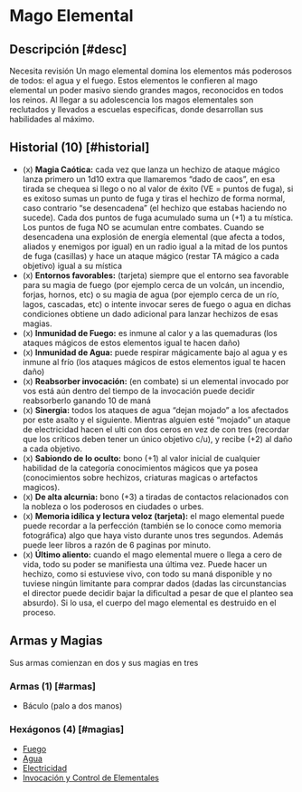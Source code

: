 
# Mago Elemental

<Bleed>
  <Screenshot src={elementalImage} alt="placeholder" full />
</Bleed>

## Descripción [#desc]

<Callout type="warning" emoji="🔎">
  Necesita revisión
</Callout>
Un mago elemental domina los elementos más poderosos
de todos: el agua y el fuego. Estos elementos le confieren al mago elemental un poder
masivo siendo grandes magos, reconocidos en todos los reinos. Al llegar
a su adolescencia los magos elementales son reclutados y llevados a escuelas especificas,
donde desarrollan sus habilidades al máximo.

## Historial (10) [#historial]

- (x) **Magia Caótica:** cada vez que lanza un hechizo de ataque mágico lanza primero un 1d10 extra que llamaremos “dado de caos”, en esa tirada se chequea si llego o no al valor de éxito (VE = puntos de fuga), si es exitoso sumas un punto de fuga y tiras el hechizo de forma normal, caso contrario “se desencadena” (el hechizo que estabas haciendo no sucede). Cada dos puntos de fuga acumulado suma un (+1) a tu mística. Los puntos de fuga NO se acumulan entre combates. Cuando se desencadena una explosión de energía elemental (que afecta a todos, aliados y enemigos por igual) en un radio igual a la mitad de los puntos de fuga (casillas) y hace un ataque mágico (restar TA mágico a cada objetivo) igual a su mística
- (x) **Entornos favorables:** (tarjeta) siempre que el entorno sea favorable para su magia de fuego (por ejemplo cerca de un volcán, un incendio, forjas, hornos, etc) o su magia de agua (por ejemplo cerca de un río, lagos, cascadas, etc) o intente invocar seres de fuego o agua en dichas condiciones obtiene un dado adicional para lanzar hechizos de esas magias.
- (x) **Inmunidad de Fuego:** es inmune al calor y a las quemaduras (los ataques mágicos de estos elementos igual te hacen daño)
- (x) **Inmunidad de Agua:** puede respirar mágicamente bajo al agua y es inmune al frío (los ataques mágicos de estos elementos igual te hacen daño)
- (x) **Reabsorber invocación:** (en combate) si un elemental invocado por vos está aún dentro del tiempo de la invocación puede decidir reabsorberlo ganando 10 de maná
- (x) **Sinergia:** todos los ataques de agua “dejan mojado” a los afectados por este asalto y el siguiente. Mientras alguien esté “mojado” un ataque de electricidad hacen el ulti con dos ceros en vez de con tres (recordar que los críticos deben tener un único objetivo c/u), y recibe (+2) al daño a cada objetivo.
- (x) **Sabiondo de lo oculto:** bono (+1) al valor inicial de cualquier habilidad de la categoría conocimientos mágicos que ya posea (conocimientos sobre hechizos, criaturas magicas o artefactos magicos).
- (x) **De alta alcurnia:** bono (+3) a tiradas de contactos relacionados con la nobleza o los poderosos en ciudades o urbes.
- (x) **Memoria idílica y lectura veloz (tarjeta):** el mago elemental puede puede recordar a la perfección (también se lo conoce como memoria fotográfica) algo que haya visto durante unos tres segundos. Además puede leer libros a razón de 6 paginas por minuto.
- (x) **Último aliento:** cuando el mago elemental muere o llega a cero de vida, todo su poder se manifiesta una última vez. Puede hacer un hechizo, como si estuviese vivo, con todo su maná disponible y no tuviese ningún limitante para comprar dados (dadas las circunstancias el director puede decidir bajar la dificultad a pesar de que el planteo sea absurdo). Si lo usa, el cuerpo del mago elemental es destruido en el proceso.


## Armas y Magias
Sus armas comienzan en dos y sus magias en tres

### Armas (1) [#armas]

- Báculo (palo a dos manos)

### Hexágonos (4) [#magias]

- [Fuego](/docs/list-hexagons/e01)
- [Agua](/docs/list-hexagons/e01)
- [Electricidad](/docs/list-hexagons/e01)
- [Invocación y Control de Elementales](/docs/list-hexagons/e05)

